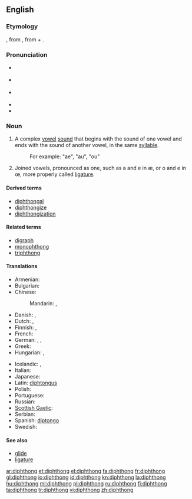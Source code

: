 {{was wotd|2006|September|17}}
==English==
{{wikipedia}}

===Etymology===
{{etyl|fr}} {{term|diphtongue|lang=fr}}, from {{etyl|grc}} {{term|sc=polytonic|δίφθογγος|tr=diphthongos||two sounds|lang=grc}}, from {{term|δίς||twice|tr=dis|lang=grc|sc=polytonic}} + {{term|φθόγγος||sound|tr=phthongos|lang=grc|sc=polytonic}}.

===Pronunciation===
* {{a|UK}} {{IPA|/ˈdɪfθɒŋ/|/ˈdɪpθɒŋ/}}
* {{a|US}} {{IPA|/ˈdɪfθɔŋ/|/ˈdɪpθɔŋ/}}
* {{a|[[w:Canadian English|CA]]; US, in accents with the [[cot-caught merger]]}} {{IPA|/ˈdɪfθɑŋ/|/ˈdɪpθɑŋ/}}
* {{audio|en-ca-diphthong.ogg|Audio (CA)}}
* {{audio|en-us-diphthong.ogg|Audio (US)}}

===Noun===
{{en-noun}}

# {{phonetics}} A complex [[vowel]] [[sound]] that begins with the sound of one vowel and ends with the sound of another vowel, in the same [[syllable]].
#: For example: "ae", "au", "ou"
# {{rfv-sense}} {{rare}} Joined vowels, pronounced as one, such as a and e in æ, or o and e in œ, more properly called [[ligature]].

====Derived terms====
* [[diphthongal]]
* [[diphthongize]]
* [[diphthongization]]

====Related terms====
* [[digraph]]
* [[monophthong]]
* [[triphthong]]

====Translations====
{{trans-top|complex vowel sound}}
* Armenian: {{t-|hy|երկբարբառ|tr=erkbarbaṙ}}
* Bulgarian: {{t+|bg|дифтонг|m|tr=diftóng}}
* Chinese:
*: Mandarin: {{t-|cmn|雙元音|sc=Hani}}, {{t-|cmn|双元音|tr=shuāngyuányīn|sc=Hani}}
* Danish: {{t-|da|diftong|c}}, {{t-|da|tvelyd|c}}
* Dutch: {{t+|nl|diftong|m}}, {{t+|nl|tweeklank|m}}
* Finnish: {{t+|fi|diftongi}}, {{t-|fi|kaksoisääntiö}}
* French: {{t+|fr|diphtongue|f}}
* German: {{t+|de|Diphthong|m}}, {{t+|de|Doppellaut|m}}, {{t+|de|Zwielaut|m}}
* Greek: {{t+|el|δίφθογγος|m|tr=dífthongos}}
* Hungarian: {{t|hu|kettőshangzó}},  {{t+|hu|diftongus}}
{{trans-mid}}
* Icelandic: {{t|is|tvíhljóð|n}}, {{t|is|tvíhljóði|m}}
* Italian: {{t-|it|dittongo|m}}
* Japanese: {{t|ja|二重母音|tr=にじゅうぼいん, nijū boin}}
* Latin: [[diphtongus]]
* Polish: {{t+|pl|dyftong|m}}
* Portuguese: {{t+|pt|ditongo|m}}
* Russian: {{t+|ru|дифтонг|m|tr=diftóng}}
* [[Scottish Gaelic]]: {{t-|gd|dà-fhoghar|m|xs=Scottish Gaelic}}
* Serbian: {{t-|sr|dvoglas|m}}
* Spanish: [[diptongo]] {{m}}
* Swedish: {{t-|sv|diftong|c}}
{{trans-bottom}}

{{trans-see|ligature}}

====See also====
* [[glide]]
* [[ligature]]

[[ar:diphthong]]
[[et:diphthong]]
[[el:diphthong]]
[[fa:diphthong]]
[[fr:diphthong]]
[[gl:diphthong]]
[[io:diphthong]]
[[id:diphthong]]
[[kn:diphthong]]
[[la:diphthong]]
[[hu:diphthong]]
[[ml:diphthong]]
[[pl:diphthong]]
[[ru:diphthong]]
[[fi:diphthong]]
[[ta:diphthong]]
[[tr:diphthong]]
[[vi:diphthong]]
[[zh:diphthong]]